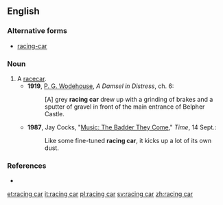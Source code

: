 ==English==

===Alternative forms===
* [[racing-car]]

===Noun===
{{en-noun|head=[[racing]] [[car]]}}

# A [[racecar]].
#* '''1919''', [[w:P. G. Wodehouse|P. G. Wodehouse]], ''A Damsel in Distress'', ch. 6:
#*: [A] grey '''racing car''' drew up with a grinding of brakes and a sputter of gravel in front of the main entrance of Belpher Castle.
#* '''1987''', Jay Cocks, "[http://www.time.com/time/magazine/article/0,9171,965452,00.html Music: The Badder They Come]," ''Time'', 14 Sept.:
#*: Like some fine-tuned '''racing car''', it kicks up a lot of its own dust.

===References===
* {{R:OneLook}}

[[et:racing car]]
[[it:racing car]]
[[pl:racing car]]
[[sv:racing car]]
[[zh:racing car]]